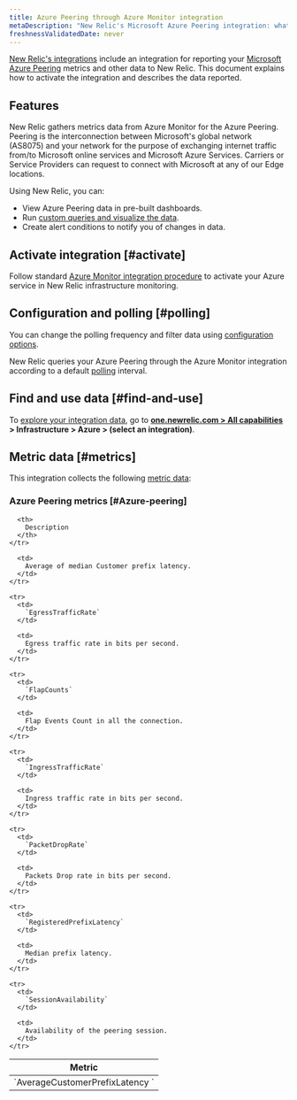 ```yaml
---
title: Azure Peering through Azure Monitor integration
metaDescription: "New Relic's Microsoft Azure Peering integration: what data it reports and how to enable it."
freshnessValidatedDate: never
---
```


[New Relic's integrations](/docs/infrastructure/integrations-getting-started/getting-started/introduction-infrastructure-integrations) include an integration for reporting your [Microsoft Azure Peering](https://learn.microsoft.com/en-in/azure/internet-peering/) metrics and other data to New Relic. This document explains how to activate the integration and describes the data reported.

## Features

 New Relic gathers metrics data from Azure Monitor for the Azure Peering. Peering is the interconnection between Microsoft's global network (AS8075) and your network for the purpose of exchanging internet traffic from/to Microsoft online services and Microsoft Azure Services. Carriers or Service Providers can request to connect with Microsoft at any of our Edge locations.

Using New Relic, you can:

* View Azure Peering data in pre-built dashboards.
* Run [custom queries and visualize the data](/docs/infrastructure/integrations-getting-started/getting-started/use-integration-data-new-relic-insights).
* Create alert conditions to notify you of changes in data.

## Activate integration [#activate]

Follow standard [Azure Monitor integration procedure](/docs/infrastructure/microsoft-azure-integrations/azure-integrations-list/azure-monitor) to activate your Azure service in New Relic infrastructure monitoring.

## Configuration and polling [#polling]

You can change the polling frequency and filter data using [configuration options](/docs/infrastructure/microsoft-azure-integrations/azure-integrations-list/azure-monitor/#settings).

New Relic queries your Azure Peering through the Azure Monitor integration according to a default [polling](/docs/infrastructure/microsoft-azure-integrations/azure-integrations-list/azure-monitor/#settings) interval.

## Find and use data [#find-and-use]

To [explore your integration data](/docs/infrastructure/integrations/find-use-infrastructure-integration-data), go to <DoNotTranslate>**[one.newrelic.com > All capabilities](https://one.newrelic.com/all-capabilities) > Infrastructure > Azure > (select an integration)**</DoNotTranslate>.

## Metric data [#metrics]

This integration collects the following [metric data](/docs/infrastructure/integrations-getting-started/getting-started/understand-integration-data-data-types#metric):

### Azure Peering metrics [#Azure-peering]

<table>
  <thead>
    <tr>
      <th style={{ width: "300px" }}>
        Metric
      </th>

      <th>
        Description
      </th>
    </tr>
  </thead>

  <tbody>
     <tr>
      <td>
        `AverageCustomerPrefixLatency	`
      </td>

      <td>
        Average of median Customer prefix latency.
      </td>
    </tr>

    <tr>
      <td>
        `EgressTrafficRate`
      </td>

      <td>
        Egress traffic rate in bits per second.
      </td>
    </tr>

    <tr>
      <td>
        `FlapCounts`
      </td>

      <td>
        Flap Events Count in all the connection.
      </td>
    </tr>

    <tr>
      <td>
        `IngressTrafficRate`
      </td>

      <td>
        Ingress traffic rate in bits per second.
      </td>
    </tr>

    <tr>
      <td>
        `PacketDropRate`
      </td>

      <td>
        Packets Drop rate in bits per second.
      </td>
    </tr>

    <tr>
      <td>
        `RegisteredPrefixLatency`
      </td>

      <td>
        Median prefix latency.
      </td>
    </tr>

    <tr>
      <td>
        `SessionAvailability`
      </td>

      <td>
        Availability of the peering session.
      </td>
    </tr>
  </tbody>
</table>  
